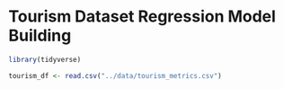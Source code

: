 # Tourism Dataset Regression Model Building

```r
library(tidyverse)
```


```r
tourism_df <- read.csv("../data/tourism_metrics.csv")
```